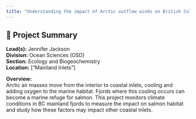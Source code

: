 ```yaml
---
title: "Understanding the impact of Arctic outflow winds on British Columbia fjords."
---
```


## 🧬 Project Summary

**Lead(s):** Jennifer Jackson  
**Division:** Ocean Sciences (OSD)  
**Section:** Ecology and Biogeochemistry   
**Location:** ["Mainland Inlets"]  

**Overview:**  
Arctic air masses move from the interior to coastal inlets, cooling and adding oxygen to the marine habitat. Fjords where this cooling occurs can become a marine refuge for salmon. This project monitors climate conditions in BC mainland fjords to measure the impact on salmon habitat and study how these factors may impact other coastal inlets. 
